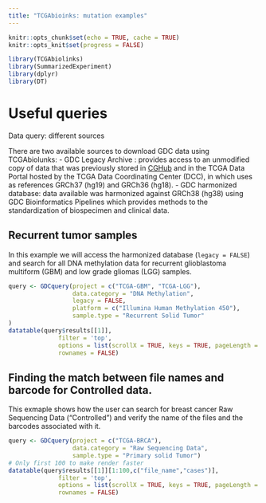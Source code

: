 ```yaml
---
title: "TCGAbioinks: mutation examples"
---
```


```r
knitr::opts_chunk$set(echo = TRUE, cache = TRUE)
knitr::opts_knit$set(progress = FALSE)
```

```r
library(TCGAbiolinks)
library(SummarizedExperiment)
library(dplyr)
library(DT)
```


# Useful queries

<div class="panel panel-info">
<div class="panel-heading">Data query: different sources</div>
<div class="panel-body">


There are two available sources to download GDC data using TCGAbiolunks:
- GDC Legacy Archive : provides access to an unmodified copy of data that was previously stored in
  [CGHub](https://cghub.ucsc.edu/) and in the TCGA Data Portal hosted by the TCGA Data Coordinating Center (DCC), in which uses
  as references GRCh37 (hg19) and GRCh36 (hg18).
- GDC harmonized database: data available was harmonized against GRCh38 (hg38) using GDC Bioinformatics Pipelines
  which provides methods to the standardization of biospecimen and
  clinical data.

</div>
</div>

## Recurrent tumor samples

In this example we will access the harmonized database (`legacy = FALSE`) and search for all DNA methylation data for recurrent glioblastoma multiform (GBM) and low grade gliomas (LGG) samples.


```r
query <- GDCquery(project = c("TCGA-GBM", "TCGA-LGG"),
                  data.category = "DNA Methylation",
                  legacy = FALSE,
                  platform = c("Illumina Human Methylation 450"),
                  sample.type = "Recurrent Solid Tumor"
)
datatable(query$results[[1]], 
              filter = 'top',
              options = list(scrollX = TRUE, keys = TRUE, pageLength = 5), 
              rownames = FALSE)
```



## Finding the match between file names and barcode for Controlled data.

This exmaple shows how the user can search for breast cancer Raw Sequencing Data ("Controlled") 
and verify the name of the files and the barcodes associated with it.

```r
query <- GDCquery(project = c("TCGA-BRCA"),
                  data.category = "Raw Sequencing Data",  
                  sample.type = "Primary solid Tumor")
# Only first 100 to make render faster
datatable(query$results[[1]][1:100,c("file_name","cases")], 
              filter = 'top',
              options = list(scrollX = TRUE, keys = TRUE, pageLength = 5), 
              rownames = FALSE)
```
